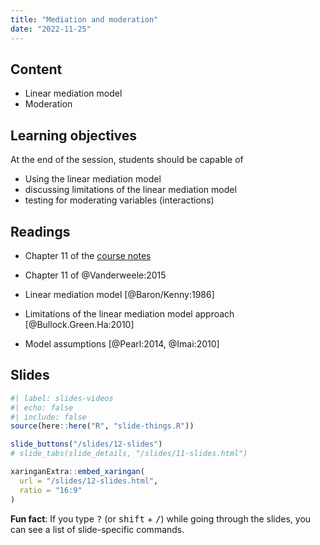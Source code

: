 ```yaml
---
title: "Mediation and moderation"
date: "2022-11-25"
---
```


## Content

- Linear mediation model
- Moderation


## Learning objectives

At the end of the session, students should be capable of

- Using the linear mediation model
- discussing limitations of the linear mediation model
- testing for moderating variables (interactions)


## Readings

- <i class="fas fa-book"></i>Chapter 11 of the [course notes](https://lbelzile.github.io/math80667a/causal-inference.html)
- <i class="fas fa-book"></i>Chapter 11 of @Vanderweele:2015

- Linear mediation model [@Baron/Kenny:1986]
- Limitations of the linear mediation model approach [@Bullock.Green.Ha:2010]
- Model assumptions [@Pearl:2014, @Imai:2010]


## Slides

```r
#| label: slides-videos
#| echo: false
#| include: false
source(here::here("R", "slide-things.R"))
```

```r
slide_buttons("/slides/12-slides")
# slide_tabs(slide_details, "/slides/11-slides.html")
```

```r
xaringanExtra::embed_xaringan(
  url = "/slides/12-slides.html",
  ratio = "16:9"
)
```

:::{.callout-tip}
**Fun fact**: If you type <kbd>?</kbd> (or <kbd>shift</kbd> + <kbd>/</kbd>) while going through the slides, you can see a list of slide-specific commands.
:::
